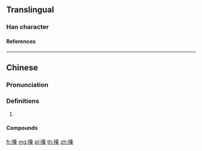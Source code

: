 {{character info/new}}
==Translingual==

===Han character===
{{Han char|rn=30|rad=口|as=10|sn=13|four=6509|canj=RQKD|ids=⿰口秦}}

====References====
{{Han ref|kx=0204.111|hdz=10664.030|uh=55EA}}

----

==Chinese==
{{zh-forms}}

===Pronunciation===
{{zh-pron
|m=qín
}}

===Definitions===
{{zh-hanzi}}

# {{n-g|Used in transcription.}}

====Compounds====
{{zh-der|四嗪|吩嗪|噻嗪|六嗪|二嗪|噠嗪|酞嗪|哌嗪|五嗪|吡嗪|三嗪|羥嗪}}

[[fr:嗪]]
[[mg:嗪]]
[[pl:嗪]]
[[th:嗪]]
[[zh:嗪]]